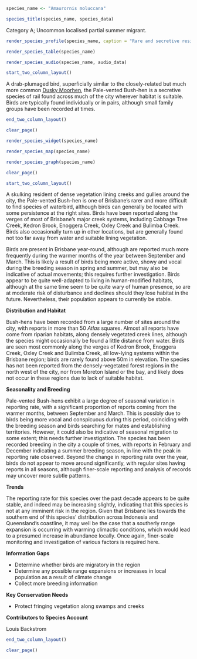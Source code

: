 ```r
species_name <- "Amaurornis moluccana"
```

```r
species_title(species_name, species_data)
```

Category A; Uncommon localised partial summer migrant.

```r
render_species_profile(species_name, caption = "Rare and secretive resident of riparian habitats around the city. Seasonal variations in reporting rate most likely a result of this species' conspicuous calls during the breeding season but may also be indicative of annual movements.")
```

```r
render_species_table(species_name)
```

```r
render_species_audio(species_name, audio_data)
```

```r
start_two_column_layout()
```

A drab-plumaged bird, superficially similar to the closely-related but much more common [Dusky Moorhen](#dusky-moorhen-gallinula-tenebrosa), the Pale-vented Bush-hen is a secretive species of rail found across much of the city wherever habitat is suitable. Birds are typically found individually or in pairs, although small family groups have been recorded at times.

```r
end_two_column_layout()
```

```r
clear_page()
```

```r
render_species_widget(species_name)
```

```r
render_species_map(species_name)
```

```r
render_species_graph(species_name)
```

```r
clear_page()
```

```r
start_two_column_layout()
```

A skulking resident of dense vegetation lining creeks and gullies around the city, the Pale-vented Bush-hen is one of Brisbane's rarer and more difficult to find species of waterbird, although birds can generally be located with some persistence at the right sites. Birds have been reported along the verges of most of Brisbane's major creek systems, including Cabbage Tree Creek, Kedron Brook, Enoggera Creek, Oxley Creek and Bulimba Creek. Birds also occasionally turn up in other locations, but are generally found not too far away from water and suitable lining vegetation.

Birds are present in Brisbane year-round, although are reported much more frequently during the warmer months of the year between September and March. This is likely a result of birds being more active, showy and vocal during the breeding season in spring and summer, but may also be indicative of actual movements; this requires further investigation. Birds appear to be quite well-adapted to living in human-modified habitats, although at the same time seem to be quite wary of human presence, so are at moderate risk of disturbance and declines should they lose habitat in the future. Nevertheless, their population appears to currently be stable.

**Distribution and Habitat**

Bush-hens have been recorded from a large number of sites around the city, with reports in more than 50 _Atlas_ squares. Almost all reports have come from riparian habitats, along densely vegetated creek lines, although the species might occasionally be found a little distance from water. Birds are seen most commonly along the verges of Kedron Brook, Enoggera Creek, Oxley Creek and Bulimba Creek, all low-lying systems within the Brisbane region; birds are rarely found above 50m in elevation. The species has not been reported from the densely-vegetated forest regions in the north west of the city, nor from Moreton Island or the bay, and likely does not occur in these regions due to lack of suitable habitat.

**Seasonality and Breeding**

Pale-vented Bush-hens exhibit a large degree of seasonal variation in reporting rate, with a significant proportion of reports coming from the warmer months, between September and March. This is possibly due to birds being more vocal and conspicuous during this period, coinciding with the breeding season and birds searching for mates and establishing territories. However, it could also be indicative of seasonal migration to some extent; this needs further investigation. The species has been recorded breeding in the city a couple of times, with reports in February and December indicating a summer breeding season, in line with the peak in reporting rate observed. Beyond the change in reporting rate over the year, birds do not appear to move around significantly, with regular sites having reports in all seasons, although finer-scale reporting and analysis of records may uncover more subtle patterns.

**Trends**

The reporting rate for this species over the past decade appears to be quite stable, and indeed may be increasing slightly, indicating that this species is not at any imminent risk in the region. Given that Brisbane lies towards the southern end of this species' distribution across Indonesia and Queensland's coastline, it may well be the case that a southerly range expansion is occurring with warming climactic conditions, which would lead to a presumed increase in abundance locally. Once again, finer-scale monitoring and investigation of various factors is required here.

**Information Gaps**

- Determine whether birds are migratory in the region
- Determine any possible range expansions or increases in local population as a result of climate change
- Collect more breeding information

**Key Conservation Needs**

- Protect fringing vegetation along swamps and creeks

**Contributors to Species Account**

Louis Backstrom



```r
end_two_column_layout()
```

```r
clear_page()
```
